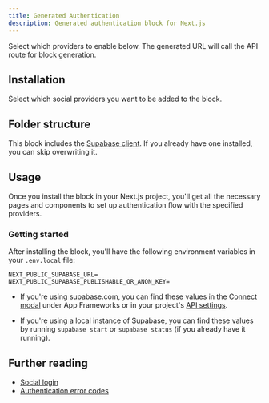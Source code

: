 ```yaml
---
title: Generated Authentication
description: Generated authentication block for Next.js
---
```


<Callout className="mt-4">
  Select which providers to enable below. The generated URL will call the API route for block
  generation.
</Callout>

## Installation

Select which social providers you want to be added to the block.

<GeneratedAuthBlockItem
  name="generated-auth-nextjs"
  description="All needed components for the generated auth flow"
/>

## Folder structure

This block includes the [Supabase client](/ui/docs/nextjs/client). If you already have one installed, you can skip overwriting it.

## Usage

Once you install the block in your Next.js project, you'll get all the necessary pages and components to set up authentication flow with the specified providers.

### Getting started

After installing the block, you'll have the following environment variables in your `.env.local` file:

```env
NEXT_PUBLIC_SUPABASE_URL=
NEXT_PUBLIC_SUPABASE_PUBLISHABLE_OR_ANON_KEY=
```

- If you're using supabase.com, you can find these values in the [Connect modal](https://supabase.com/dashboard/project/_?showConnect=true) under App Frameworks or in your project's [API settings](https://supabase.com/dashboard/project/_/settings/api).

- If you're using a local instance of Supabase, you can find these values by running `supabase start` or `supabase status` (if you already have it running).

## Further reading

- [Social login](https://supabase.com/docs/guides/auth/social-login)
- [Authentication error codes](https://supabase.com/docs/guides/auth/debugging/error-codes)
